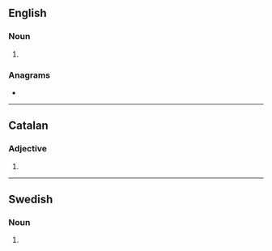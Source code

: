 {{also|Integrals}}
==English==

===Noun===
{{head|en|noun form}}

# {{plural of|en|integral}}

===Anagrams===
* {{anagrams|en|a=aegilnrst|Lastinger|alterings|gnarliest|relatings|resalting|reslating|teraglins|triangles}}

----

==Catalan==

===Adjective===
{{head|ca|adjective form}}

# {{plural of|ca|integral}}

----

==Swedish==

===Noun===
{{head|sv|noun form}}

# {{sv-noun-form-indef-gen|integral}}